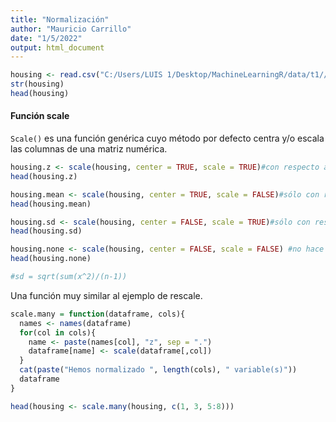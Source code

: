 ---
title: "Normalización"
author: "Mauricio Carrillo"
date: "1/5/2022"
output: html_document
---

```{r}
housing <- read.csv("C:/Users/LUIS 1/Desktop/MachineLearningR/data/t1//BostonHousing.csv")
str(housing)
head(housing)
```
#### Función scale

`Scale()` es una función genérica cuyo método por defecto centra y/o escala las columnas de una matriz numérica.

```{r}
housing.z <- scale(housing, center = TRUE, scale = TRUE)#con respecto a la media y desv std
head(housing.z)

housing.mean <- scale(housing, center = TRUE, scale = FALSE)#sólo con respecto a la media
head(housing.mean)

housing.sd <- scale(housing, center = FALSE, scale = TRUE)#sólo con respecto a la desv std
head(housing.sd)

housing.none <- scale(housing, center = FALSE, scale = FALSE) #no hace nada
head(housing.none)

#sd = sqrt(sum(x^2)/(n-1))
```
Una función muy similar al ejemplo de rescale.

```{r}
scale.many = function(dataframe, cols){
  names <- names(dataframe)
  for(col in cols){
    name <- paste(names[col], "z", sep = ".")
    dataframe[name] <- scale(dataframe[,col])
  }
  cat(paste("Hemos normalizado ", length(cols), " variable(s)"))
  dataframe
}
```

```{r}
head(housing <- scale.many(housing, c(1, 3, 5:8)))
```

